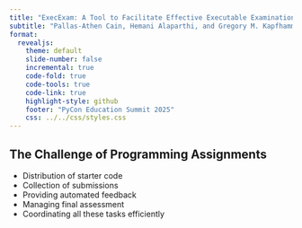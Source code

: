 ```yaml
---
title: "ExecExam: A Tool to Facilitate Effective Executable Examinations in Python"
subtitle: "Pallas-Athen Cain, Hemani Alaparthi, and Gregory M. Kapfhammer"
format: 
  revealjs:
    theme: default
    slide-number: false
    incremental: true
    code-fold: true
    code-tools: true
    code-link: true
    highlight-style: github
    footer: "PyCon Education Summit 2025"
    css: ../../css/styles.css
---
```


## The Challenge of Programming Assignments

- Distribution of starter code
- Collection of submissions 
- Providing automated feedback
- Managing final assessment
- Coordinating all these tasks efficiently
